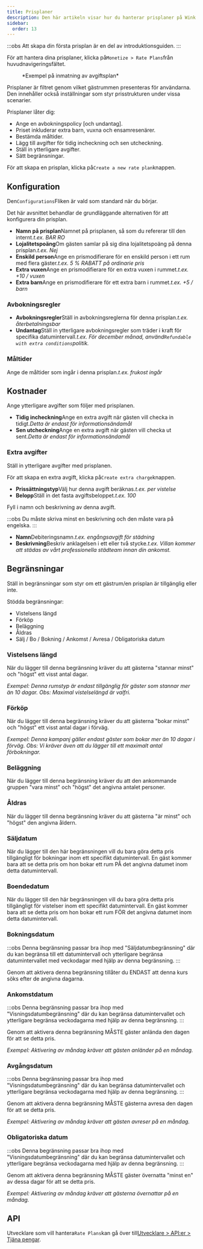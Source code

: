 ```yaml
---
title: Prisplaner
description: Den här artikeln visar hur du hanterar prisplaner på Wink.
sidebar:
  order: 13
---
```


:::obs
Att skapa din första prisplan är en del av introduktionsguiden.
:::

För att hantera dina prisplaner, klicka på`Monetize > Rate Plans`från huvudnavigeringsfältet.

<figure>
  <CloudinaryImage width="350" height="559" resize="scale" quality="best" alt="Prisplaner" src="academy/rate-plan" errorImage="noimage_opaque_nyrtl0.png" />

  <figcaption>*Exempel på inmatning av avgiftsplan*</figcaption>
</figure>


Prisplaner är filtret genom vilket gästrummen presenteras för användarna.
Den innehåller också inställningar som styr prisstrukturen under vissa scenarier.

Prisplaner låter dig:

* Ange en avbokningspolicy \[och undantag].
* Priset inkluderar extra barn, vuxna och ensamresenärer.
* Bestämda måltider.
* Lägg till avgifter för tidig incheckning och sen utcheckning.
* Ställ in ytterligare avgifter.
* Sätt begränsningar.

För att skapa en prisplan, klicka på`Create a new rate plan`knappen.

## Konfiguration

Den`Configurations`Fliken är vald som standard när du börjar.

Det här avsnittet behandlar de grundläggande alternativen för att konfigurera din prisplan.

* **Namn på prisplan**Namnet på prisplanen, så som du refererar till den internt.*t.ex. BAR RO*
* **Lojalitetspoäng**Om gästen samlar på sig dina lojalitetspoäng på denna prisplan.*t.ex. Nej*
* **Enskild person**Ange en prismodifierare för en enskild person i ett rum med flera gäster.*t.ex. 5 % RABATT på ordinarie pris*
* **Extra vuxen**Ange en prismodifierare för en extra vuxen i rummet.*t.ex. +10 / vuxen*
* **Extra barn**Ange en prismodifierare för ett extra barn i rummet.*t.ex. +5 / barn*

### Avbokningsregler

* **Avbokningsregler**Ställ in avbokningsreglerna för denna prisplan.*t.ex. återbetalningsbar*
* **Undantag**Ställ in ytterligare avbokningsregler som träder i kraft för specifika datumintervall.*t.ex. För december månad, använd`Refundable with extra conditions`politik.*

### Måltider

Ange de måltider som ingår i denna prisplan.*t.ex. frukost ingår*

## Kostnader

Ange ytterligare avgifter som följer med prisplanen.

* **Tidig incheckning**Ange en extra avgift när gästen vill checka in tidigt.*Detta är endast för informationsändamål*
* **Sen utcheckning**Ange en extra avgift när gästen vill checka ut sent.*Detta är endast för informationsändamål*

### Extra avgifter

Ställ in ytterligare avgifter med prisplanen.

För att skapa en extra avgift, klicka på`Create extra charge`knappen.

* **Prissättningstyp**Välj hur denna avgift beräknas.*t.ex. per vistelse*
* **Belopp**Ställ in det fasta avgiftsbeloppet.*t.ex. 100*

Fyll i namn och beskrivning av denna avgift.

:::obs
Du måste skriva minst en beskrivning och den måste vara på engelska.
:::

* **Namn**Debiteringsnamn.*t.ex. engångsavgift för städning*
* **Beskrivning**Beskriv anklagelsen i ett eller två stycke.*t.ex. Villan kommer att städas av vårt professionella städteam innan din ankomst.*

## Begränsningar

Ställ in begränsningar som styr om ett gästrum/en prisplan är tillgänglig eller inte.

Stödda begränsningar:

* Vistelsens längd
* Förköp
* Beläggning
* Åldras
* Sälj / Bo / Bokning / Ankomst / Avresa / Obligatoriska datum

### Vistelsens längd

När du lägger till denna begränsning kräver du att gästerna "stannar minst" och "högst" ett visst antal dagar.

*Exempel: Denna rumstyp är endast tillgänglig för gäster som stannar mer än 10 dagar. Obs: Maximal vistelselängd är valfri.*

### Förköp

När du lägger till denna begränsning kräver du att gästerna "bokar minst" och "högst" ett visst antal dagar i förväg.

*Exempel: Denna kampanj gäller endast gäster som bokar mer än 10 dagar i förväg. Obs: Vi kräver även att du lägger till ett maximalt antal förbokningar.*

### Beläggning

När du lägger till denna begränsning kräver du att den ankommande gruppen "vara minst" och "högst" det angivna antalet personer.

### Åldras

När du lägger till denna begränsning kräver du att gästerna "är minst" och "högst" den angivna åldern.

### Säljdatum

När du lägger till den här begränsningen vill du bara göra detta pris tillgängligt för bokningar inom ett specifikt datumintervall. En gäst kommer bara att se detta pris om hon bokar ett rum PÅ det angivna datumet inom detta datumintervall.

### Boendedatum

När du lägger till den här begränsningen vill du bara göra detta pris tillgängligt för vistelser inom ett specifikt datumintervall. En gäst kommer bara att se detta pris om hon bokar ett rum FÖR det angivna datumet inom detta datumintervall.

### Bokningsdatum

:::obs
Denna begränsning passar bra ihop med "Säljdatumbegränsning" där du kan begränsa till ett datumintervall och ytterligare begränsa datumintervallet med veckodagar med hjälp av denna begränsning.
:::

Genom att aktivera denna begränsning tillåter du ENDAST att denna kurs söks efter de angivna dagarna.

### Ankomstdatum

:::obs
Denna begränsning passar bra ihop med "Visningsdatumbegränsning" där du kan begränsa datumintervallet och ytterligare begränsa veckodagarna med hjälp av denna begränsning.
:::

Genom att aktivera denna begränsning MÅSTE gäster anlända den dagen för att se detta pris.

*Exempel: Aktivering av måndag kräver att gästen anländer på en måndag.*

### Avgångsdatum

:::obs
Denna begränsning passar bra ihop med "Visningsdatumbegränsning" där du kan begränsa datumintervallet och ytterligare begränsa veckodagarna med hjälp av denna begränsning.
:::

Genom att aktivera denna begränsning MÅSTE gästerna avresa den dagen för att se detta pris.

*Exempel: Aktivering av måndag kräver att gästen avreser på en måndag.*

### Obligatoriska datum

:::obs
Denna begränsning passar bra ihop med "Visningsdatumbegränsning" där du kan begränsa datumintervallet och ytterligare begränsa veckodagarna med hjälp av denna begränsning.
:::

Genom att aktivera denna begränsning MÅSTE gäster övernatta "minst en" av dessa dagar för att se detta pris.

*Exempel: Aktivering av måndag kräver att gästerna övernattar på en måndag.*

## API

Utvecklare som vill hantera`Rate Plans`kan gå över till[Utvecklare > API:er > Tjäna pengar](/developers/apis/#monetize-api).

